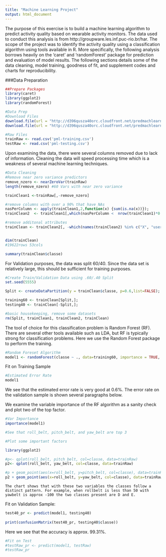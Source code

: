 ```yaml
---
title: "Machine Learning Project"
output: html_document
---
```


The purpose of this exercise is to build a machine learning algorithm to predict activity quality based on wearable activity monitors. The data used to conduct this analysis is from http://groupware.les.inf.puc-rio.br/har. The scope of the project was to identify the activity quality using a classification algorithm using tools available in R. More specifically, the following analysis borrows heavily on the 'caret' and 'randomForest' package for prediction and evaluation of model results. The following sections details some of the data cleaning, model training, goodness of fit, and supplement codes and charts for reproducibility.


###Data Preparation
```r
##Prepare Packages
library(caret)
library(ggplot2)
library(randomForest)
```

```r
#Data Prep
#Download Files
download.file(url = "http://d396qusza40orc.cloudfront.net/predmachlearn/pml-training.csv", destfile = "pml-training.csv", mode='wb')
download.file(url = "http://d396qusza40orc.cloudfront.net/predmachlearn/pml-testing.csv", destfile = "pml-testing.csv", mode='wb')
```

```r
#Raw Files
trainRaw <- read.csv('pml-training.csv')
testRaw <- read.csv('pml-testing.csv')
```

Upon examining the data, there were several columns removed due to lack of information. Cleaning the data will speed processing time which is a weakness of several machine learning techniques.

```r
#Data Cleaning
#Remove near zero variance predictors
remove_nzero <- nearZeroVar(trainRaw)
length(remove_nzero) #60 Vars with near zero variance

trainClean1 <-trainRaw[,-remove_nzero]

#remove columns with over a 90% that have NAs
nasPerColumn <- apply(trainClean1,2,function(x) {sum(is.na(x))});
trainClean2  <- trainClean1[,which(nasPerColumn <  nrow(trainClean1)*0.9)];  

#remove additonal attributes
trainClean <- trainClean2[, -which(names(trainClean2) %in% c("X", "user_name", "raw_timestamp_part_1", "raw_timestamp_part_2", "cvtd_timestamp", "num_window"))]


dim(trainClean)
#19622rows 53cols

summary(trainClean$classe)
```

For Validation purposes, the data was split 60/40. Since the data set is relatively large, this should be sufficient for training purposes.
```r
#Create Train/Validation Data using .60/.40 Split
set.seed(5555)

Split <- createDataPartition(y = trainClean$classe, p=0.6,list=FALSE);

training60 <- trainClean[Split,];
testing40 <- trainClean[-Split,];

#basic housekeeping, remove some datasets
rm(Split, trainClean1, trainClean2, trainClean)
```


The tool of choice for this classification problem is Random Forest (RF). There are several other tools available such as LDA, but RF is typically strong for classification problems. Here we use the Random Forest package to perform the training.

```r
#Random Foreset Algorithm
model1 <- randomForest(classe ~ ., data=training60, importance = TRUE, ntrees = 8)

```

Fit on Training Sample
```r
#Estimated Error Rate
model1
```
We see that the estimated error rate is very good at 0.6%. The error rate on the validation sample is shown several paragraphs below. 

We examine the variable importance of the RF algorithm as a sanity check and plot two of the top factor.

```r
#Var Importance
importance(model1)

#See that roll_belt, pitch_belt, and yaw_belt are top 3

```


```r

#Plot some important factors

library(ggplot2)

#p<- qplot(roll_belt, pitch_belt, col=classe, data=trainRaw)
p2<- qplot(roll_belt, yaw_belt, col=classe, data=trainRaw)

#p + geom_point(aes(x=roll_belt, y=pitch_belt, col=classe), data=trainRaw)
p2 + geom_point(aes(x=roll_belt, y=yaw_belt, col=classe), data=trainRaw)

```
    
    
    
    
    The chart shows that with these two variables the classes follow a distinct pattern. For example, when rollbelt is less than 50 with yawbelt is approx -100 the two classes present are D and E.


Fit on Validation Sample:
```r
test40_pr <- predict(model1, testing40) 
 
print(confusionMatrix(test40_pr, testing40$classe))
```

Here we see that the accuracy is approx. 99.31%. 



```r
#Fit on Test
#testRaw_pr <- predict(model1, testRaw)
#testRaw_pr
```
